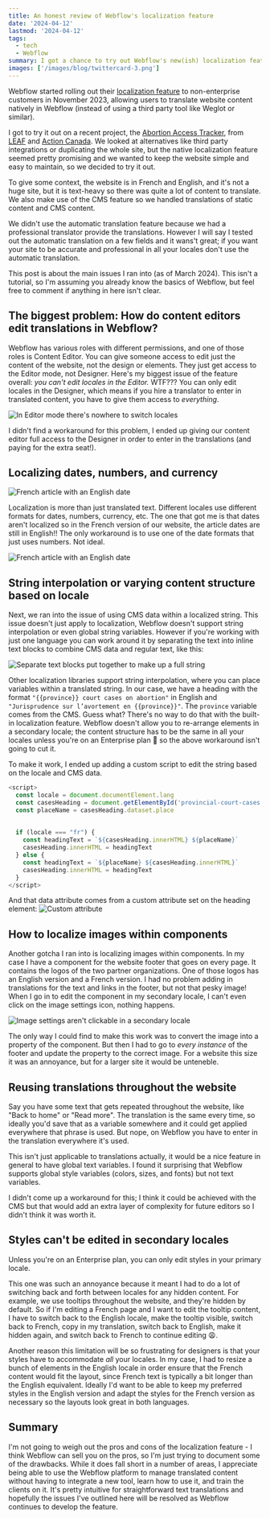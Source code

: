 ```yaml
---
title: An honest review of Webflow's localization feature
date: '2024-04-12'
lastmod: '2024-04-12'
tags:
  - tech
  - Webflow
summary: I got a chance to try out Webflow's new(ish) localization feature in a recent project, the Abortion Access Tracker. In short, it's convenient that it's built right into the Webflow interface, but it has some major drawbacks. Even on a relatively small site, we ran into a lot of issues with things like string interpolation, localizing dates, images within components, and editing permissions. 
images: ['/images/blog/twittercard-3.png']
---
```


Webflow started rolling out their [localization feature](https://webflow.com/localization) to non-enterprise customers in November 2023, allowing users to translate website content natively in Webflow (instead of using a third party tool like Weglot or similar). 

I got to try it out on a recent project, the [Abortion Access Tracker](https://www.abortionaccesstracker.ca/), from [LEAF](https://www.leaf.ca/) and [Action Canada](https://www.actioncanadashr.org/). We looked at alternatives like third party integrations or duplicating the whole site, but the native localization feature seemed pretty promising and we wanted to keep the website simple and easy to maintain, so we decided to try it out. 

To give some context, the website is in French and English, and it's not a huge site, but it is text-heavy so there was quite a lot of content to translate. We also make use of the CMS feature so we handled translations of static content and CMS content. 

We didn't use the automatic translation feature because we had a professional translator provide the translations. However I will say I tested out the automatic translation on a few fields and it wans't great; if you want your site to be accurate and professional in all your locales don't use the automatic translation. 

This post is about the main issues I ran into (as of March 2024). This isn't a tutorial, so I'm assuming you already know the basics of Webflow, but feel free to comment if anything in here isn't clear.

## The biggest problem: How do content editors edit translations in Webflow? 

Webflow has various roles with different permissions, and one of those roles is Content Editor. You can give someone access to edit just the content of the website, not the design or elements. They just get access to the Editor mode, not Designer. Here's my biggest issue of the feature overall: _you can't edit locales in the Editor._ WTF??? You can only edit locales in the Designer, which means if you hire a translator to enter in translated content, you have to give them access to *everything*.

![In Editor mode there's nowhere to switch locales](/images/blog/localization-fail-3.png)

I didn't find a workaround for this problem, I ended up giving our content editor full access to the Designer in order to enter in the translations (and paying for the extra seat!). 

## Localizing dates, numbers, and currency

![French article with an English date](/images/blog/localization-fail-1.png)

Localization is more than just translated text. Different locales use different formats for dates, numbers, currency, etc. The one that got me is that dates aren't localized so in the French version of our website, the article dates are still in English!! The only workaround is to use one of the date formats that just uses numbers. Not ideal. 

![French article with an English date](/images/blog/localization-fail-4.png)


## String interpolation or varying content structure based on locale

Next, we ran into the issue of using CMS data within a localized string. This issue doesn't just apply to localization, Webflow doesn't support string interpolation or even global string variables. However if you're working with just one language you can work around it by separating the text into inline text blocks to combine CMS data and regular text, like this: 

![Separate text blocks put together to make up a full string](/images/blog/localization-fail-2.png)

Other localization libraries support string interpolation, where you can place variables within a translated string. In our case, we have a heading with the format `"{{province}} court cases on abortion"` in English and `"Jurisprudence sur l’avortement en {{province}}"`. The `province` variable comes from the CMS. Guess what? There's no way to do that with the built-in localization feature. Webflow doesn't allow you to re-arrange elements in a secondary locale; the content structure has to be the same in all your locales unless you're on an Enterprise plan 🤑 so the above workaround isn't going to cut it. 

To make it work, I ended up adding a custom script to edit the string based on the locale and CMS data. 

```js
<script>
  const locale = document.documentElement.lang
  const casesHeading = document.getElementById('provincial-court-cases')
  const placeName = casesHeading.dataset.place
  
  
  if (locale === "fr") {
    const headingText = `${casesHeading.innerHTML} ${placeName}`
    casesHeading.innerHTML = headingText
  } else {
    const headingText = `${placeName} ${casesHeading.innerHTML}`
    casesHeading.innerHTML = headingText
  }
</script>
```

And that data attribute comes from a custom attribute set on the heading element:
![Custom attribute](/images/blog/localization-fail-5.png)

## How to localize images within components

Another gotcha I ran into is localizing images within components. In my case I have a component for the website footer that goes on every page. It contains the logos of the two partner organizations. One of those logos has an English version and a French version. I had no problem adding in translations for the text and links in the footer, but not that pesky image! When I go in to edit the component in my secondary locale, I can't even click on the image settings icon, nothing happens. 

![Image settings aren't clickable in a secondary locale](/images/blog/localization-fail-6.png)

The only way I could find to make this work was to convert the image into a property of the component. But then I had to go to _every instance_ of the footer and update the property to the correct image. For a website this size it was an annoyance, but for a larger site it would be unteneble.  

## Reusing translations throughout the website

Say you have some text that gets repeated throughout the website, like "Back to home" or "Read more". The translation is the same every time, so ideally you'd save that as a variable somewhere and it could get applied everywhere that phrase is used. But nope, on Webflow you have to enter in the translation everywhere it's used. 

This isn't just applicable to translations actually, it would be a nice feature in general to have global text variables. I found it surprising that Webflow supports global style variables (colors, sizes, and fonts) but not text variables. 

I didn't come up a workaround for this; I think it could be achieved with the CMS but that would add an extra layer of complexity for future editors so I didn't think it was worth it.

## Styles can't be edited in secondary locales

Unless you're on an Enterprise plan, you can only edit styles in your primary locale.

This one was such an annoyance because it meant I had to do a lot of switching back and forth between locales for any hidden content. For example, we use tooltips throughout the website, and they're hidden by default. So if I'm editing a French page and I want to edit the tooltip content, I have to switch back to the English locale, make the tooltip visible, switch back to French, copy in my translation, switch back to English, make it hidden again, and switch back to French to continue editing 😩. 

Another reason this limitation will be so frustrating for designers is that your styles have to accommodate _all_ your locales. In my case, I had to resize a bunch of elements in the English locale in order ensure that the French content would fit the layout, since French text is typically a bit longer than the English equivalent. Ideally I'd want to be able to keep my preferred styles in the English version and adapt the styles for the French version as necessary so the layouts look great in both languages. 

## Summary

I'm not going to weigh out the pros and cons of the localization feature - I think Webflow can sell you on the pros, so I'm just trying to document some of the drawbacks. While it does fall short in a number of areas, I appreciate being able to use the Webflow platform to manage translated content without having to integrate a new tool, learn how to use it, and train the clients on it. It's pretty intuitive for straightforward text translations and hopefully the issues I've outlined here will be resolved as Webflow continues to develop the feature. 

